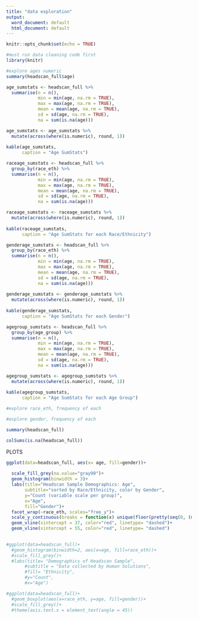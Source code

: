 ```yaml
---
title: "data exploration"
output:
  word_document: default
  html_document: default
---
```


```r
knitr::opts_chunk$set(echo = TRUE)
```

```r
#must run data cleaning code first
library(knitr)
```




```r
#explore ages numeric
summary(headscan_full$age)
```


```r
age_sumstats <- headscan_full %>% 
  summarise(n = n(),
            min = min(age, na.rm = TRUE),
            max = max(age, na.rm = TRUE),
            mean = mean(age, na.rm = TRUE),
            sd = sd(age, na.rm = TRUE),
            na = sum(is.na(age)))

age_sumstats <- age_sumstats %>% 
  mutate(across(where(is.numeric), round, 1))
            
kable(age_sumstats, 
      caption = "Age SumStats")
```

```r
raceage_sumstats <- headscan_full %>% 
  group_by(race_eth) %>%
  summarise(n = n(),
            min = min(age, na.rm = TRUE),
            max = max(age, na.rm = TRUE),
            mean = mean(age, na.rm = TRUE),
            sd = sd(age, na.rm = TRUE),
            na = sum(is.na(age)))

raceage_sumstats <- raceage_sumstats %>% 
  mutate(across(where(is.numeric), round, 1))
           
kable(raceage_sumstats, 
      caption = "Age SumStats for each Race/Ethnicity")
```

```r
genderage_sumstats <- headscan_full %>% 
  group_by(race_eth) %>%
  summarise(n = n(),
            min = min(age, na.rm = TRUE),
            max = max(age, na.rm = TRUE),
            mean = mean(age, na.rm = TRUE),
            sd = sd(age, na.rm = TRUE),
            na = sum(is.na(age)))
  
genderage_sumstats <- genderage_sumstats %>% 
  mutate(across(where(is.numeric), round, 1))
          
kable(genderage_sumstats, 
      caption = "Age SumStats for each Gender")
```
```r
agegroup_sumstats <- headscan_full %>% 
  group_by(age_group) %>%
  summarise(n = n(),
            min = min(age, na.rm = TRUE),
            max = max(age, na.rm = TRUE),
            mean = mean(age, na.rm = TRUE),
            sd = sd(age, na.rm = TRUE),
            na = sum(is.na(age)))

agegroup_sumstats <- agegroup_sumstats %>% 
  mutate(across(where(is.numeric), round, 1))
          
kable(agegroup_sumstats, 
      caption = "Age SumStats for each Age Group")
```

```r
#explore race_eth, frequency of each

```

```r
#explore gender, frequency of each
```


```r
summary(headscan_full)
```

```r
colSums(is.na(headscan_full))
```








PLOTS










```r
ggplot(data=headscan_full, aes(x= age, fill=gender))+
 
  scale_fill_grey(na.value="gray90")+
  geom_histogram(binwidth = 3)+
  labs(title="Headscan Sample Demographics: Age",
       subtitle="sorted by Race/Ethnicity, color by Gender",
       y="Count (variable scale per group)",
       x="Age",
       fill="Gender")+
  facet_wrap(~race_eth, scales="free_y")+
  scale_y_continuous(breaks = function(x) unique(floor(pretty(seq(0, (max(x) + 1) * 1.1)))))+
  geom_vline(xintercept = 37, color="red", linetype= "dashed")+
  geom_vline(xintercept = 55, color="red", linetype= "dashed")
  
```

```r
#ggplot(data=headscan_full)+
  #geom_histogram(binwidth=2, aes(x=age, fill=race_eth))+
  #scale_fill_grey()+
  #labs(title= "Demographics of Headscan Sample",
       #subtitle = "Data collected by Human Solutions",
       #fill= "Ethnicity",
       #y="Count",
       #x="Age")
```
```r
#ggplot(data=headscan_full)+
  #geom_boxplot(aes(x=race_eth, y=age, fill=gender))+
  #scale_fill_grey()+
  #theme(axis.text.x = element_text(angle = 45))
```